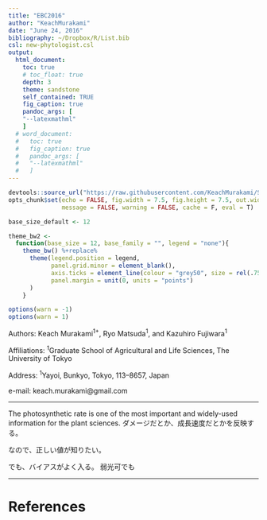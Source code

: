 ```yaml
---
title: "EBC2016"
author: "KeachMurakami"
date: "June 24, 2016"
bibliography: ~/Dropbox/R/List.bib
csl: new-phytologist.csl
output:
  html_document:
    toc: true
    # toc_float: true
    depth: 3
    theme: sandstone
    self_contained: TRUE
    fig_caption: true
    pandoc_args: [
    "--latexmathml"
    ]
  # word_document:
  #   toc: true
  #   fig_caption: true
  #   pandoc_args: [
  #   "--latexmathml"
  #   ]
---
```



```r
devtools::source_url("https://raw.githubusercontent.com/KeachMurakami/Sources/master/Startup.R")
opts_chunk$set(echo = FALSE, fig.width = 7.5, fig.height = 7.5, out.width = "100%",
               message = FALSE, warning = FALSE, cache = F, eval = T)

base_size_default <- 12

theme_bw2 <-
  function(base_size = 12, base_family = "", legend = "none"){
    theme_bw() %+replace%
      theme(legend.position = legend,
            panel.grid.minor = element_blank(),
            axis.ticks = element_line(colour = "grey50", size = rel(.75)),
            panel.margin = unit(0, units = "points")
      )
    }

options(warn = -1)
options(warn = 1)
```

Authors: Keach Murakami^1+^, Ryo Matsuda^1^, and Kazuhiro Fujiwara^1^  

Affiliations: ^1^Graduate School of Agricultural and Life Sciences, The University of Tokyo

Address: ^1^Yayoi, Bunkyo, Tokyo, 113--8657, Japan

e-mail: keach.murakami@gmail.com  


------

The photosynthetic rate is one of the most important and widely-used information for the plant sciences.
ダメージだとか、成長速度だとかを反映する。

なので、正しい値が知りたい。

でも、バイアスがよく入る。
弱光可でも


------

# References
